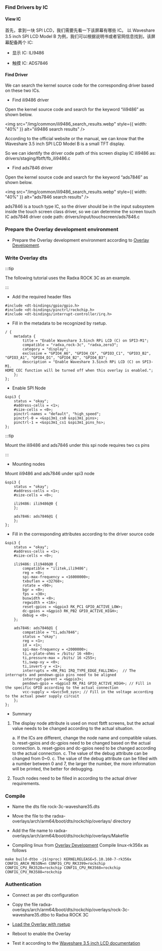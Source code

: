 ### Find Drivers by IC

#### View IC

首先，拿到一块 SPI LCD，我们需要先看一下该屏幕有哪些 IC。
以 Waveshare 3.5 inch SPI LCD Model B 为例，我们可以根据说明书或者官网信息找到，该屏幕配备两个 IC:

- 显示 IC: ILI9486

- 触摸 IC: ADS7846

#### Find Driver

We can search the kernel source code for the corresponding driver based on these two ICs.

- Find ili9486 driver

Open the kernel source code and search for the keyword “ili9486” as shown below.

<img src="/img/common/ili9486_search_results.webp" style={{ width: "40%" }}  alt="ili9486 search results" />

According to the official website or the manual, we can know that the Waveshare 3.5 inch SPI LCD Model B is a small TFT display.

So we can identify the driver code path of this screen display IC ili9486 as: drivers/staging/fbtft/fb_ili9486.c

- Find ads7846 driver

Open the kernel source code and search for the keyword “ads7846” as shown below.

<img src="/img/common/ili9486_search_results.webp" style={{ width: "40%" }} alt="ads7846 search results" />

ads7846 is a touch type IC, so the driver should be in the input subsystem inside the touch screen class driver, so we can determine the screen touch IC ads7846 driver code path: drivers/input/touchscreen/ads7846.c

### Prepare the Overlay development environment

- Prepare the Overlay development environment according to <a href={props.load_overlay} >Overlay Development</a>.

### Write Overlay dts

:::tip

The following tutorial uses the Radxa ROCK 3C as an example.

:::

- Add the required header files

```dts
#include <dt-bindings/gpio/gpio.h>
#include <dt-bindings/pinctrl/rockchip.h>
#include <dt-bindings/interrupt-controller/irq.h>
```

- Fill in the metadata to be recognized by rsetup.

```dts
/ {
	metadata {
		title = "Enable Waveshare 3.5inch RPi LCD (C) on SPI3-M1";
		compatible = "radxa,rock-3c", "radxa,zero3";
		category = "display";
		exclusive = "GPIO4_A6", "GPIO4_C6", "GPIO3_C1", "GPIO3_B2", "GPIO3_A1", "GPIO4_D1", "GPIO4_B2", "GPIO4_B3";
		description = "Enable Waveshare 3.5inch RPi LCD (C) on SPI3-M1.
HDMI CEC function will be turned off when this overlay is enabled.";
	};
};
```

- Enable SPI Node

```dts
&spi3 {
	status = "okay";
	#address-cells = <1>;
	#size-cells = <0>;
	pinctrl-names = "default", "high_speed";
	pinctrl-0 = <&spi3m1_cs0 &spi3m1_pins>;
	pinctrl-1 = <&spi3m1_cs1 &spi3m1_pins_hs>;
};
```

:::tip

Mount the ili9486 and ads7846 under this spi node requires two cs pins

:::

- Mounting nodes

Mount ili9486 and ads7846 under spi3 node

```dts
&spi3 {
	status = "okay";
	#address-cells = <1>;
	#size-cells = <0>;

	ili9486: ili9486@0 {
	};

	ads7846: ads7846@1 {
	};
};
```

- Fill in the corresponding attributes according to the driver source code

```dts
&spi3 {
	status = "okay";
	#address-cells = <1>;
	#size-cells = <0>;

	ili9486: ili9486@0 {
		compatible = "ilitek,ili9486";
		reg = <0>;
		spi-max-frequency = <16000000>;
		txbuflen = <32768>;
		rotate = <90>;
		bgr = <0>;
		fps = <30>;
		buswidth = <8>;
		regwidth = <16>;
		reset-gpios = <&gpio3 RK_PC1 GPIO_ACTIVE_LOW>;
		dc-gpios = <&gpio3 RK_PB2 GPIO_ACTIVE_HIGH>;
		debug = <0>;
	};

	ads7846: ads7846@1 {
		compatible = "ti,ads7846";
		status = "okay";
		reg = <1>;
		id = <1>;
		spi-max-frequency = <2000000>;
		ti,x-plate-ohms = /bits/ 16 <60>;
		ti,pressure-max = /bits/ 16 <255>;
		ti,swap-xy = <0>;
		ti,invert-y = <1>;
		interrupts = <RK_PA1 IRQ_TYPE_EDGE_FALLING>;  // The interrupts and pendown-gpio pins need to be aligned
		interrupt-parent = <&gpio3>;
		pendown-gpio = <&gpio3 RK_PA1 GPIO_ACTIVE_HIGH>; // Fill in the specific GPIO according to the actual connection
		vcc-supply = <&vcc5v0_sys>; // Fill in the voltage according to the actual power supply circuit
	};
};
```

- Summary

1. The display node attribute is used on most fbtft screens, but the actual value needs to be changed according to the actual situation.

   a. If the ICs are different, change the node name and compatible values. b. reset-gpios and dc-gpios need to be changed based on the actual connection.
   b. reset-gpios and dc-gpios need to be changed according to the actual connection. c. The value of the debug attribute can be changed from 0~0.
   c. The value of the debug attribute can be filled with a number between 0 and 7, the larger the number, the more information will be printed, the better for debugging.

2. Touch nodes need to be filled in according to the actual driver requirements.

### Compile

- Name the dts file rock-3c-waveshare35.dts

- Move the file to the radxa-overlays/arch/arm64/boot/dts/rockchip/overlays/ directory

- Add the file name to radxa-overlays/arch/arm64/boot/dts/rockchip/overlays/Makefile

- Compiling linux from <a href={props.load_overlay} >Overlay Development</a> Compile linux-rk356x as follows

```
make build-dtbo -j$(nproc) KERNELRELEASE=5.10.160-7-rk356x CONFIG_ARCH_MESON=n CONFIG_CPU_RK3399=rockchip CONFIG_CPU_RK3528=rockchip CONFIG_CPU_RK3568=rockchip CONFIG_CPU_RK3588=rockchip
```

### Authentication

- Connect as per dts configuration

- Copy the file radxa-overlays/arch/arm64/boot/dts/rockchip/overlays/rock-3c-waveshare35.dtbo to Radxa ROCK 3C

- <a href={props.load_overlay}> Load the Overlay with rsetup </a>

- Reboot to enable the Overlay

- Test it according to the <a href={props.lcd_docs} >Waveshare 3.5 inch LCD documentation</a>
